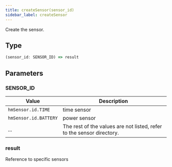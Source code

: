 ```yaml
---
title: createSensor(sensor_id)
sidebar_label: createSensor
---
```


Create the sensor.

## Type

```ts
(sensor_id: SENSOR_ID) => result
```

## Parameters

### SENSOR_ID

Value                |Description
---------------------|-------------
`hmSensor.id.TIME`   |time sensor
`hmSensor.id.BATTERY`|power sensor
...                  |The rest of the values are not listed, refer to the sensor directory.

### result

Reference to specific sensors
